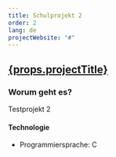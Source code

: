 ```yaml
---
title: Schulprojekt 2
order: 2
lang: de
projectWebsite: "#"
---
```



<h2>
  <a href={props.projectWebsite}>{props.projectTitle}</a>
</h2>

<ProjectImage
  currentProject={props.currentProject}
  projectWebsite={props.projectWebsite}
  projectTitle={props.projectTitle}
/>

### Worum geht es?

Testprojekt 2

<!-- #### difficultys? -->

#### Technologie

- Programmiersprache: C
